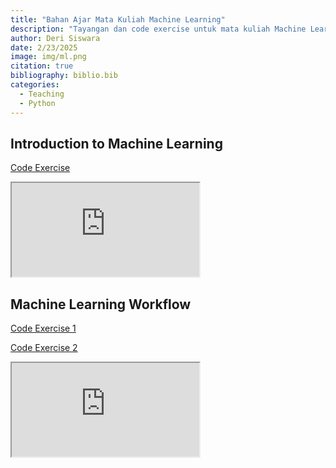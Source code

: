 ```yaml
---
title: "Bahan Ajar Mata Kuliah Machine Learning"
description: "Tayangan dan code exercise untuk mata kuliah Machine Learning"
author: Deri Siswara
date: 2/23/2025 
image: img/ml.png
citation: true
bibliography: biblio.bib
categories:
  - Teaching
  - Python
---
```


## Introduction to Machine Learning

[Code Exercise](https://drive.google.com/file/d/1zqMxohS_dTCCXkFEz2kNbWyksxg6iX5k/view?usp=sharing)

<iframe class="slides" src="https://derikayz.quarto.pub/ml_w1/#/title-slide"></iframe>

## Machine Learning Workflow

[Code Exercise 1](https://derikayz.quarto.pub/ml_wf_smpl/)

[Code Exercise 2](https://derikayz.quarto.pub/code_exercise_ml_wf/)

<iframe class="slides" src="https://derikayz.quarto.pub/ml_w2/#/title-slide"></iframe>